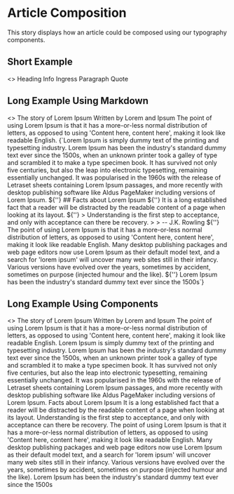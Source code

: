 
<Meta title="Typography|Article Composition" />

# Article Composition

This story displays how an article could be composed using our typography components.

## Short Example

<Canvas>
  <Story name="Short Example">
    <>
      <Heading>Heading</Heading>
      <Info>Info</Info>
      <Ingress>Ingress</Ingress>
      <Paragraph>Paragraph</Paragraph>
      <Quote>Quote</Quote>
    </>
  </Story>
</Canvas>

## Long Example Using Markdown

<Canvas>
  <Story name="Long Example Using Markdown">
    <>
      <Heading>The story of Lorem Ipsum</Heading>
      <Info>Written by Lorem and Ipsum</Info>
      <Ingress>
        The point of using Lorem Ipsum is that it has a more-or-less normal distribution of letters, as opposed to using
        'Content here, content here', making it look like readable English.
      </Ingress>
      <Markdown>
        {`Lorem Ipsum is simply dummy text of the printing and typesetting industry. Lorem Ipsum has been the industry's standard dummy text ever since the 1500s, when an unknown printer took a galley of type and scrambled it to make a type specimen book. It has survived not only five centuries, but also the leap into electronic typesetting, remaining essentially unchanged. It was popularised in the 1960s with the release of Letraset sheets containing Lorem Ipsum passages, and more recently with desktop publishing software like Aldus PageMaker including versions of Lorem Ipsum.
${''}
## Facts about Lorem Ipsum
${''}
It is a long established fact that a reader will be distracted by the readable content of a page when looking at its layout.
${''}
> Understanding is the first step to acceptance, and only with acceptance can there be recovery.
>
> -- J.K. Rowling
${''}
The point of using Lorem Ipsum is that it has a more-or-less normal distribution of letters, as opposed to using 'Content here, content here', making it look like readable English. Many desktop publishing packages and web page editors now use Lorem Ipsum as their default model text, and a search for 'lorem ipsum' will uncover many web sites still in their infancy. Various versions have evolved over the years, sometimes by accident, sometimes
on purpose (injected humour and the like).
${''}
Lorem Ipsum has been the industry's standard dummy text ever since the 1500s`}
      </Markdown>
    </>
  </Story>
</Canvas>

## Long Example Using Components

<Canvas>
  <Story name="Long Example Using Components">
    <>
      <Heading>The story of Lorem Ipsum</Heading>
      <Info>Written by Lorem and Ipsum</Info>
      <Ingress>
        The point of using Lorem Ipsum is that it has a more-or-less normal distribution of letters, as opposed to using
        'Content here, content here', making it look like readable English.
      </Ingress>
      <Paragraph>
        Lorem Ipsum is simply dummy text of the printing and typesetting industry. Lorem Ipsum has been the industry's
        standard dummy text ever since the 1500s, when an unknown printer took a galley of type and scrambled it to make
        a type specimen book. It has survived not only five centuries, but also the leap into electronic typesetting,
        remaining essentially unchanged. It was popularised in the 1960s with the release of Letraset sheets containing
        Lorem Ipsum passages, and more recently with desktop publishing software like Aldus PageMaker including versions
        of Lorem Ipsum.
      </Paragraph>
      <Heading2>Facts about Lorem Ipsum</Heading2>
      <Paragraph>
        It is a long established fact that a reader will be distracted by the readable content of a page when looking at
        its layout.
      </Paragraph>
      <Quote by="J.K. Rowling">
        Understanding is the first step to acceptance, and only with acceptance can there be recovery.
      </Quote>
      <Paragraph>
        The point of using Lorem Ipsum is that it has a more-or-less normal distribution of letters, as opposed to using
        'Content here, content here', making it look like readable English. Many desktop publishing packages and web
        page editors now use Lorem Ipsum as their default model text, and a search for 'lorem ipsum' will uncover many
        web sites still in their infancy. Various versions have evolved over the years, sometimes by accident, sometimes
        on purpose (injected humour and the like).
      </Paragraph>
      <Paragraph>Lorem Ipsum has been the industry's standard dummy text ever since the 1500s</Paragraph>
    </>
  </Story>
</Canvas>
